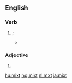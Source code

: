 ==English==

===Verb===
{{head|en}}

# {{en-past of|mix|nodot=1}}; {{archaic spelling of|mixed|lang=en|nocap=1}}
#* {{quote-book|author = [[w:Samuel Butler (poet)|Samuel Butler]]|title=[[s:Hudibras|Hudibras]]|year=1859
|page = 14|passage = The upper part thereof was whey, / The nether orange, '''mixt''' with grey.}}

===Adjective===
{{en-adj}}

# {{archaic spelling of|mixed|lang=e}}

[[hu:mixt]]
[[mg:mixt]]
[[nl:mixt]]
[[ja:mixt]]